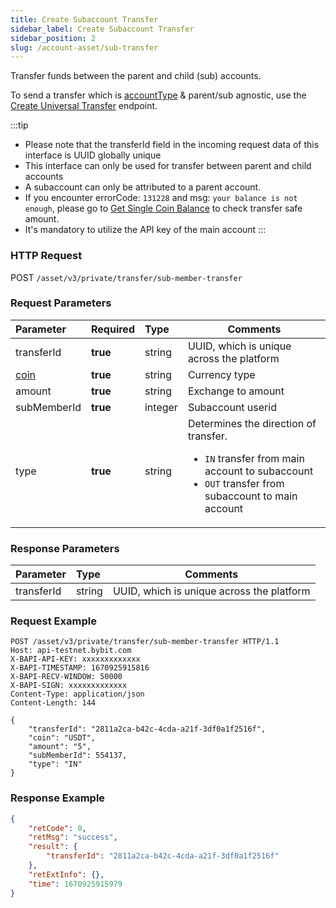 ```yaml
---
title: Create Subaccount Transfer
sidebar_label: Create Subaccount Transfer
sidebar_position: 2
slug: /account-asset/sub-transfer
---
```


Transfer funds between the parent and child (sub) accounts.

To send a transfer which is [accountType](enum#accounttype) & parent/sub agnostic, use the [Create Universal Transfer](uni-transfer#) endpoint.

:::tip
* Please note that the transferId field in the incoming request data of this interface is UUID globally unique
* This interface can only be used for transfer between parent and child accounts
* A subaccount can only be attributed to a parent account.
* If you encounter errorCode: `131228` and msg: `your balance is not enough`, please go to [Get Single Coin Balance](coin-balance#) to check transfer safe amount.
* It's mandatory to utilize the API key of the main account
:::

### HTTP Request
POST `/asset/v3/private/transfer/sub-member-transfer`

### Request Parameters
| Parameter | Required | Type | Comments|
|:----- |:-------|:-----|------ |
|transferId |<b>true</b> |string |UUID, which is unique across the platform |
|[coin](enum#coin)|<b>true</b>|string |Currency type |
|amount |<b>true</b> |string |Exchange to amount |
|subMemberId |<b>true</b> |integer |Subaccount userid |
|type |<b>true</b> |string |Determines the direction of transfer.<ul><li>`IN` transfer from main account to subaccount</li><li>`OUT` transfer from subaccount to main account</li> </ul>|

### Response Parameters
| Parameter | Type | Comments|
|:----- |:-----|----- |
|transferId |string |UUID, which is unique across the platform |

### Request Example

```http
POST /asset/v3/private/transfer/sub-member-transfer HTTP/1.1
Host: api-testnet.bybit.com
X-BAPI-API-KEY: xxxxxxxxxxxxx
X-BAPI-TIMESTAMP: 1670925915816
X-BAPI-RECV-WINDOW: 50000
X-BAPI-SIGN: xxxxxxxxxxxxx
Content-Type: application/json
Content-Length: 144

{
    "transferId": "2811a2ca-b42c-4cda-a21f-3df0a1f2516f",
    "coin": "USDT",
    "amount": "5",
    "subMemberId": 554137,
    "type": "IN"
}
```

### Response Example

```json
{
    "retCode": 0,
    "retMsg": "success",
    "result": {
        "transferId": "2811a2ca-b42c-4cda-a21f-3df0a1f2516f"
    },
    "retExtInfo": {},
    "time": 1670925915979
}
```
